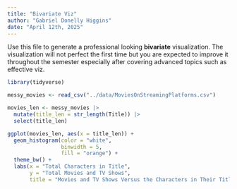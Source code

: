 ```yaml
---
title: "Bivariate Viz"
author: "Gabriel Donelly Higgins"
date: "April 12th, 2025"
---
```




Use this file to generate a professional looking **bivariate** visualization.  The visualization will not perfect the first time but you are expected to improve it throughout the semester especially after covering advanced topics such as effective viz.

```r
library(tidyverse)

messy_movies <- read_csv("../data/MoviesOnStreamingPlatforms.csv")

movies_len <- messy_movies |>
  mutate(title_len = str_length(Title)) |>
  select(title_len)

ggplot(movies_len, aes(x = title_len)) +
  geom_histogram(color = "white", 
                 binwidth = 5,
                 fill = "orange") +
  theme_bw() +
  labs(x = "Total Characters in Title",
       y = "Total Movies and TV Shows",
       title = "Movies and TV Shows Versus the Characters in Their Title")
```
